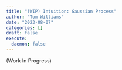 ```yaml
---
title: "(WIP) Intuition: Gaussian Process"
author: "Tom Williams"
date: "2023-08-07"
categories: []
draft: false
execute:
  daemon: false
---
```


(Work In Progress)